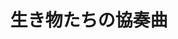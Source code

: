 ﻿---
title: "生き物たちの協奏曲"
category: "生命理工学院"
vol: 51
interviewee: "本川 達雄 "
url: ""
tags: ["動物","生き物","協奏","曲"]
pdf: "51-1.pdf"
career: ""
preface: "世界はこえに満ちている。生き物たちのこえ。彼らは自分たちの生き方を主張しているのだ、己が体を楽器にして。そうして想いを曲に託す。さまざまな動物によって奏でられた曲は重なり合い、やがて、協奏曲へと昇華されるだろう。"
---
